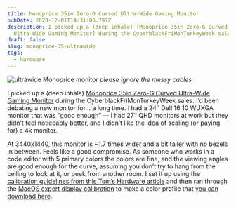 ```yaml
---
title: Monoprice 35in Zero-G Curved Ultra-Wide Gaming Monitor
pubDate: 2020-12-01T14:31:06.797Z
description: I picked up a (deep inhale) [Monoprice 35in Zero-G Curved
  Ultra-Wide Gaming Monitor] during the CyberblackFriMonTurkeyWeek sales.
draft: false
slug: monoprice-35-ultrawide
tags:
  - hardware
---
```


![ultrawide Monoprice monitor](/assets/images/2020/ultrawide.jpeg)
_please ignore the messy cables_

I picked up a (deep inhale) [Monoprice 35in Zero-G Curved Ultra-Wide Gaming Monitor](https://www.monoprice.com/product?p_id=38035) during the CyberblackFriMonTurkeyWeek sales. I’d been debating a new monitor for... a long time. I had a 24ʺ Dell 16:10 WUXGA monitor that was “good enough” — I had 27ʺ QHD monitors at work but they didn’t feel noticeably better, and I didn’t like the idea of scaling (or paying for) a 4k monitor.

At 3440x1440, this monitor is ~1.7 times wider and a bit taller with no bezels in between. Feels like a good compromise. As someone who works in a code editor with 5 primary colors the colors are fine, and the viewing angles are good enough for the curve, assuming you don’t try to hang from the ceiling to look at it, or peek from another room. I set it up using the [calibration guidelines from this Tom’s Hardware article](https://www.tomshardware.com/reviews/monoprice-zero-g-35-inch) and then ran through the [MacOS expert display calibration](https://osxdaily.com/2015/10/14/access-expert-mode-screen-color-calibrator-mac-os-x/) to make a color profile that [you can download here](/assets/files/V3L6W_Expert_Calibrated.icc).
